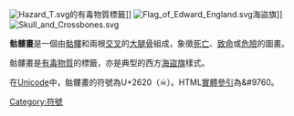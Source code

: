 {{unreferenced|time=2007-10-6}}
{{redirect2|☠|一款MediaWiki擴展|☠ (軟體)}}
[[File:Hazard_T.svg|thumb]]的有毒物質標籤]]
[[File:Flag_of_Edward_England.svg|thumb]]海盜旗]]
[[File:Skull_and_Crossbones.svg|thumb]]

'''骷髏畫'''是一個由[[颅骨|骷髏]]和兩根[[交叉|交叉]]的[[大腿骨|大腿骨]]組成，象徵[[死亡|死亡]]、[[致命|致命]]或[[危險|危險]]的圖畫。

骷髏畫是[[毒物|有毒物質]]的標籤，亦是典型的西方[[海盜旗|海盜旗]]樣式。

在[[Unicode|Unicode]]中，骷髏畫的符號為U+2620（☠）。HTML[[實體參引|實體參引]]為&#9760。

{{Paint-stub}}
[[Category:符號|Category:符號]]